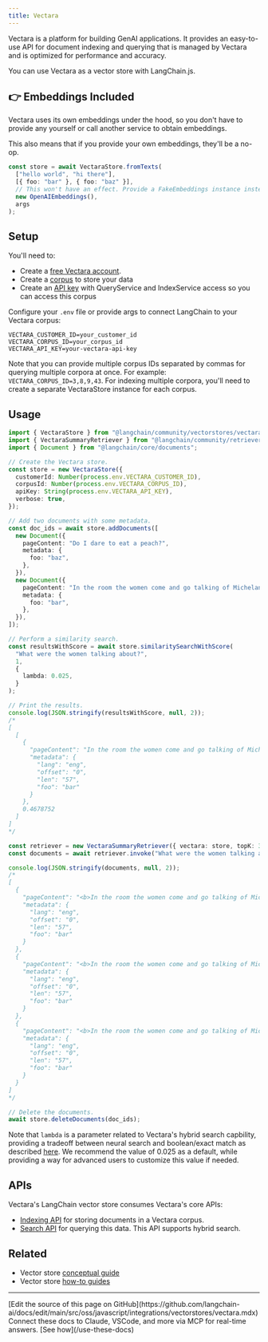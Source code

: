 ```yaml
---
title: Vectara
---
```


Vectara is a platform for building GenAI applications. It provides an easy-to-use API for document indexing and querying that is managed by Vectara and is optimized for performance and accuracy.

You can use Vectara as a vector store with LangChain.js.

## 👉 Embeddings Included

Vectara uses its own embeddings under the hood, so you don't have to provide any yourself or call another service to obtain embeddings.

This also means that if you provide your own embeddings, they'll be a no-op.

```typescript
const store = await VectaraStore.fromTexts(
  ["hello world", "hi there"],
  [{ foo: "bar" }, { foo: "baz" }],
  // This won't have an effect. Provide a FakeEmbeddings instance instead for clarity.
  new OpenAIEmbeddings(),
  args
);
```

## Setup

You'll need to:

- Create a [free Vectara account](https://vectara.com/integrations/langchain).
- Create a [corpus](https://docs.vectara.com/docs/console-ui/creating-a-corpus) to store your data
- Create an [API key](https://docs.vectara.com/docs/common-use-cases/app-authn-authz/api-keys) with QueryService and IndexService access so you can access this corpus

Configure your `.env` file or provide args to connect LangChain to your Vectara corpus:

```
VECTARA_CUSTOMER_ID=your_customer_id
VECTARA_CORPUS_ID=your_corpus_id
VECTARA_API_KEY=your-vectara-api-key
```

Note that you can provide multiple corpus IDs separated by commas for querying multiple corpora at once. For example: `VECTARA_CORPUS_ID=3,8,9,43`.
For indexing multiple corpora, you'll need to create a separate VectaraStore instance for each corpus.

## Usage

```typescript
import { VectaraStore } from "@langchain/community/vectorstores/vectara";
import { VectaraSummaryRetriever } from "@langchain/community/retrievers/vectara_summary";
import { Document } from "@langchain/core/documents";

// Create the Vectara store.
const store = new VectaraStore({
  customerId: Number(process.env.VECTARA_CUSTOMER_ID),
  corpusId: Number(process.env.VECTARA_CORPUS_ID),
  apiKey: String(process.env.VECTARA_API_KEY),
  verbose: true,
});

// Add two documents with some metadata.
const doc_ids = await store.addDocuments([
  new Document({
    pageContent: "Do I dare to eat a peach?",
    metadata: {
      foo: "baz",
    },
  }),
  new Document({
    pageContent: "In the room the women come and go talking of Michelangelo",
    metadata: {
      foo: "bar",
    },
  }),
]);

// Perform a similarity search.
const resultsWithScore = await store.similaritySearchWithScore(
  "What were the women talking about?",
  1,
  {
    lambda: 0.025,
  }
);

// Print the results.
console.log(JSON.stringify(resultsWithScore, null, 2));
/*
[
  [
    {
      "pageContent": "In the room the women come and go talking of Michelangelo",
      "metadata": {
        "lang": "eng",
        "offset": "0",
        "len": "57",
        "foo": "bar"
      }
    },
    0.4678752
  ]
]
*/

const retriever = new VectaraSummaryRetriever({ vectara: store, topK: 3 });
const documents = await retriever.invoke("What were the women talking about?");

console.log(JSON.stringify(documents, null, 2));
/*
[
  {
    "pageContent": "<b>In the room the women come and go talking of Michelangelo</b>",
    "metadata": {
      "lang": "eng",
      "offset": "0",
      "len": "57",
      "foo": "bar"
    }
  },
  {
    "pageContent": "<b>In the room the women come and go talking of Michelangelo</b>",
    "metadata": {
      "lang": "eng",
      "offset": "0",
      "len": "57",
      "foo": "bar"
    }
  },
  {
    "pageContent": "<b>In the room the women come and go talking of Michelangelo</b>",
    "metadata": {
      "lang": "eng",
      "offset": "0",
      "len": "57",
      "foo": "bar"
    }
  }
]
*/

// Delete the documents.
await store.deleteDocuments(doc_ids);
```

Note that `lambda` is a parameter related to Vectara's hybrid search capbility, providing a tradeoff between neural search and boolean/exact match as described [here](https://docs.vectara.com/docs/api-reference/search-apis/lexical-matching). We recommend the value of 0.025 as a default, while providing a way for advanced users to customize this value if needed.

## APIs

Vectara's LangChain vector store consumes Vectara's core APIs:

- [Indexing API](https://docs.vectara.com/docs/indexing-apis/indexing) for storing documents in a Vectara corpus.
- [Search API](https://docs.vectara.com/docs/search-apis/search) for querying this data. This API supports hybrid search.

## Related

- Vector store [conceptual guide](/oss/javascript/integrations/vectorstores)
- Vector store [how-to guides](/oss/javascript/integrations/vectorstores)

---

<Callout icon="pen-to-square" iconType="regular">
    [Edit the source of this page on GitHub](https://github.com/langchain-ai/docs/edit/main/src/oss/javascript/integrations/vectorstores/vectara.mdx)
</Callout>
<Tip icon="terminal" iconType="regular">
    Connect these docs to Claude, VSCode, and more via MCP for    real-time answers. [See how](/use-these-docs)
</Tip>

